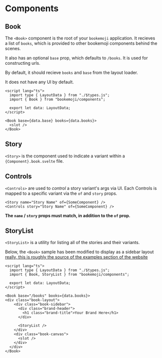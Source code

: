 # Components

## Book

The `<Book>` component is the root of your `bookemoji` application.
It recieves a list of `books`, which is provided to other bookemoji components behind the scenes.

It also has an optional `base` prop, which defaults to `/books`.
It is used for constructing urls.

By default, it should recieve `books` and `base` from the layout loader.

It does not have any UI by default.


```svelte
<script lang="ts">
  import type { LayoutData } from "./$types.js";
  import { Book } from "bookemoji/components";

  export let data: LayoutData;
</script>

<Book base={data.base} books={data.books}>
  <slot />
</Book>
```

## Story

`<Story>` is the component used to indicate a variant within a `{Component}.book.svelte` file.

## Controls

`<Controls>` are used to _control_ a story variant's args via UI. 
Each Controls is mapped to a specific variant via the `of` and `story` props. 

```svelte
<Story name="Story Name" of={SomeComponent} />
<Controls story="Story Name" of={SomeComponent} />
```

**The `name` / `story` props must match, in addition to the `of` prop.**

## StoryList

`<StoryList>` is a utility for listing all of the stories and their variants.

Below, the `<Book>` sample has been modified to display as a sidebar layout [really, this is roughly the source of the examples section of the website](/books)

```svelte
<script lang="ts">
  import type { LayoutData } from "./$types.js";
  import { Book, StoryList } from "bookemoji/components";

  export let data: LayoutData;
</script>

<Book base="/books" books={data.books}>
<div class="book-layout">
    <div class="book-sidebar">
      <div class="brand-header">
        <h1 class="brand-title">Your Brand Here</h1>
      </div>

      <StoryList />
    </div>
    <div class="book-canvas">
      <slot />
    </div>
  </div>
</Book>
```